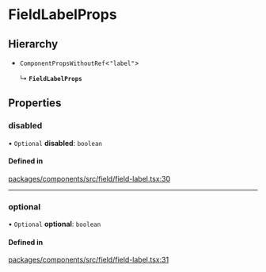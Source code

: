 # FieldLabelProps

## Hierarchy

- `ComponentPropsWithoutRef`\<`"label"`\>

  ↳ **`FieldLabelProps`**

## Properties

### disabled

• `Optional` **disabled**: `boolean`

#### Defined in

[packages/components/src/field/field-label.tsx:30](https://github.com/vtex/shoreline/blob/7e966c5a4/packages/components/src/field/field-label.tsx#L30)

---

### optional

• `Optional` **optional**: `boolean`

#### Defined in

[packages/components/src/field/field-label.tsx:31](https://github.com/vtex/shoreline/blob/7e966c5a4/packages/components/src/field/field-label.tsx#L31)
